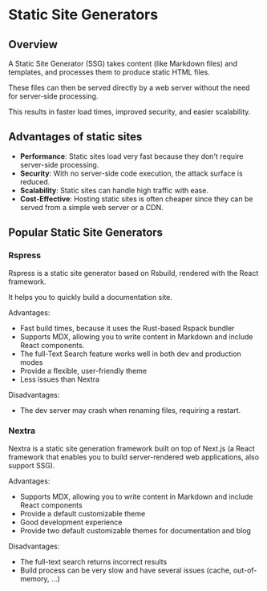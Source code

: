 # Static Site Generators

## Overview

A Static Site Generator (SSG) takes content (like Markdown files) and templates, and processes them to produce static HTML files.

These files can then be served directly by a web server without the need for server-side processing.

This results in faster load times, improved security, and easier scalability.


## Advantages of static sites

- **Performance**: Static sites load very fast because they don't require server-side processing.
- **Security**: With no server-side code execution, the attack surface is reduced.
- **Scalability**: Static sites can handle high traffic with ease.
- **Cost-Effective**: Hosting static sites is often cheaper since they can be served from a simple web server or a CDN.

## Popular Static Site Generators

### Rspress

Rspress is a static site generator based on Rsbuild, rendered with the React framework.

It helps you to quickly build a documentation site.

Advantages:
- Fast build times, because it uses the Rust-based Rspack bundler
- Supports MDX, allowing you to write content in Markdown and include React components.
- The full-Text Search feature works well in both dev and production modes
- Provide a flexible, user-friendly theme
- Less issues than Nextra

Disadvantages:
- The dev server may crash when renaming files, requiring a restart.


### Nextra

Nextra is a static site generation framework built on top of Next.js (a React framework that enables you to build server-rendered web applications, also support SSG).

Advantages:
- Supports MDX, allowing you to write content in Markdown and include React components
- Provide a default customizable theme
- Good development experience
- Provide two default customizable themes for documentation and blog

Disadvantages:
- The full-text search returns incorrect results
- Build process can be very slow and have several issues (cache, out-of-memory, ...)